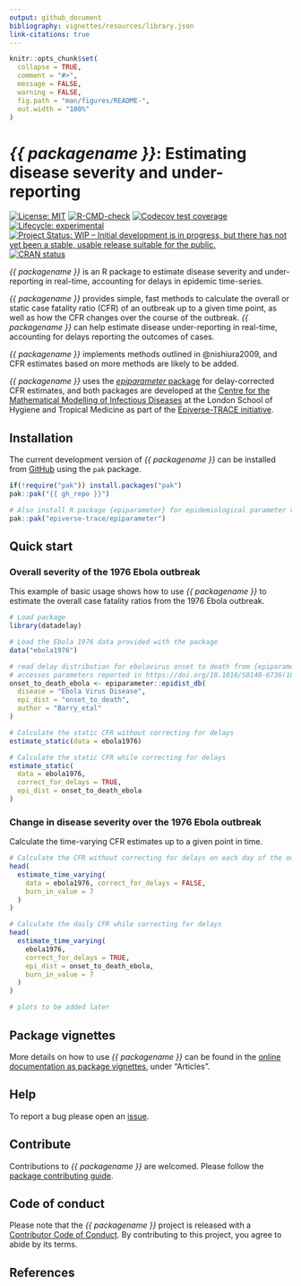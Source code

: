 ```yaml
---
output: github_document
bibliography: vignettes/resources/library.json
link-citations: true
---
```


<!-- README.md is generated from README.Rmd. Please edit that file -->

```r
knitr::opts_chunk$set(
  collapse = TRUE,
  comment = "#>",
  message = FALSE,
  warning = FALSE,
  fig.path = "man/figures/README-",
  out.width = "100%"
)
```

# _{{ packagename }}_: Estimating disease severity and under-reporting

<!-- badges: start -->
[![License: MIT](https://img.shields.io/badge/License-MIT-blue.svg)](https://opensource.org/licenses/MIT)
[![R-CMD-check](https://github.com/{{ gh_repo }}/actions/workflows/R-CMD-check.yaml/badge.svg)](https://github.com/{{ gh_repo }}/actions/workflows/R-CMD-check.yaml)
[![Codecov test coverage](https://codecov.io/gh/{{ gh_repo }}/branch/main/graph/badge.svg)](https://app.codecov.io/gh/{{ gh_repo }}?branch=main)
[![Lifecycle: experimental](https://img.shields.io/badge/lifecycle-experimental-orange.svg)](https://lifecycle.r-lib.org/articles/stages.html#experimental)
[![Project Status: WIP – Initial development is in progress, but there has not yet been a stable, usable release suitable for the public.](https://www.repostatus.org/badges/latest/wip.svg)](https://www.repostatus.org/#wip)
[![CRAN status](https://www.r-pkg.org/badges/version/{{ packagename }})](https://CRAN.R-project.org/package={{ packagename }})
<!-- badges: end -->

_{{ packagename }}_ is an R package to estimate disease severity and under-reporting in real-time, accounting for delays in epidemic time-series.

_{{ packagename }}_ provides simple, fast methods to calculate the overall or static case fatality ratio (CFR) of an outbreak up to a given time point, as well as how the CFR changes over the course of the outbreak.
_{{ packagename }}_ can help estimate disease under-reporting in real-time, accounting for delays reporting the outcomes of cases.

_{{ packagename }}_ implements methods outlined in @nishiura2009, and CFR estimates based on more methods are likely to be added.

_{{ packagename }}_ uses the [_epiparameter_ package](https://epiverse-trace.github.io/epiparameter/) for delay-corrected CFR estimates, and both packages are developed at the [Centre for the Mathematical Modelling of Infectious Diseases](https://www.lshtm.ac.uk/research/centres/centre-mathematical-modelling-infectious-diseases) at the London School of Hygiene and Tropical Medicine as part of the [Epiverse-TRACE initiative](https://data.org/initiatives/epiverse/).

## Installation

The current development version of _{{ packagename }}_ can be installed from [GitHub](https://github.com/) using the `pak` package.

```r
if(!require("pak")) install.packages("pak")
pak::pak("{{ gh_repo }}")

# Also install R package {epiparameter} for epidemiological parameter values
pak::pak("epiverse-trace/epiparameter")
```

## Quick start

### Overall severity of the 1976 Ebola outbreak

This example of basic usage shows how to use _{{ packagename }}_ to estimate the overall case fatality ratios from the 1976 Ebola outbreak.

```r
# Load package
library(datadelay)

# Load the Ebola 1976 data provided with the package
data("ebola1976")

# read delay distribution for ebolavirus onset to death from {epiparameter}
# accesses parameters reported in https://doi.org/10.1016/S0140-6736(18)31387-4
onset_to_death_ebola <- epiparameter::epidist_db(
  disease = "Ebola Virus Disease",
  epi_dist = "onset_to_death",
  author = "Barry_etal"
)

# Calculate the static CFR without correcting for delays
estimate_static(data = ebola1976)

# Calculate the static CFR while correcting for delays
estimate_static(
  data = ebola1976,
  correct_for_delays = TRUE,
  epi_dist = onset_to_death_ebola
)
```

### Change in disease severity over the 1976 Ebola outbreak

Calculate the time-varying CFR estimates up to a given point in time.

```r
# Calculate the CFR without correcting for delays on each day of the outbreak
head(
  estimate_time_varying(
    data = ebola1976, correct_for_delays = FALSE,
    burn_in_value = 7
  )
)

# Calculate the daily CFR while correcting for delays
head(
  estimate_time_varying(
    ebola1976,
    correct_for_delays = TRUE,
    epi_dist = onset_to_death_ebola,
    burn_in_value = 7
  )
)

# plots to be added later
```

## Package vignettes

More details on how to use _{{ packagename }}_ can be found in the [online documentation as package vignettes](https://epiverse-trace.github.io/{{ packagename }}/), under "Articles".

## Help

To report a bug please open an [issue](https://github.com/{{ gh_repo }}/issues/new/choose).

## Contribute

Contributions to _{{ packagename }}_ are welcomed. Please follow the [package contributing guide](https://github.com/{{ gh_repo }}/blob/main/.github/CONTRIBUTING.md).

## Code of conduct

Please note that the _{{ packagename }}_ project is released with a [Contributor Code of Conduct](https://github.com/epiverse-trace/.github/blob/main/CODE_OF_CONDUCT.md). By contributing to this project, you agree to abide by its terms.

## References
